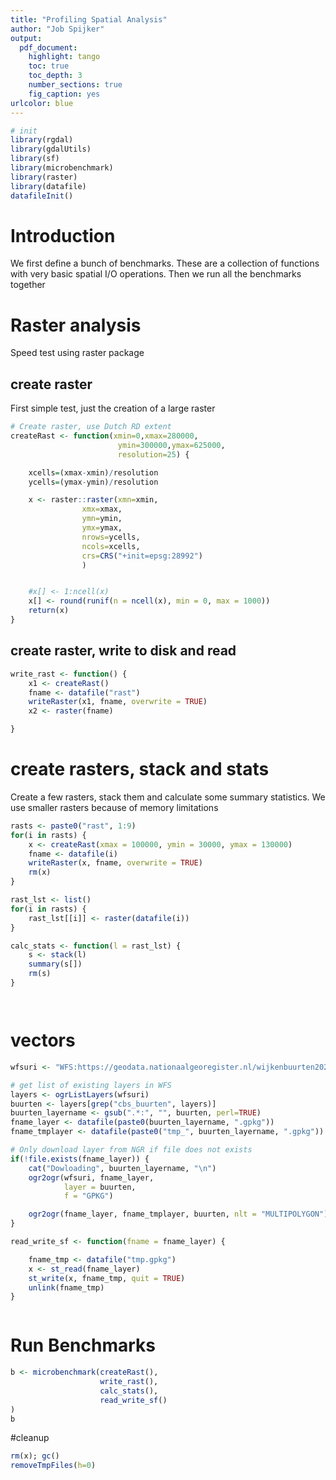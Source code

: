 ```yaml
---
title: "Profiling Spatial Analysis"
author: "Job Spijker"
output: 
  pdf_document:
    highlight: tango
    toc: true
    toc_depth: 3
    number_sections: true
    fig_caption: yes
urlcolor: blue    
---
```


```r
# init
library(rgdal)
library(gdalUtils)
library(sf)
library(microbenchmark)
library(raster)
library(datafile)
datafileInit()

```



# Introduction

We first define a bunch of benchmarks. These are a collection of
functions with very basic spatial I/O operations. Then we run all the
benchmarks together

# Raster analysis
 Speed test using raster package
 
## create raster
First simple test, just the creation of a large raster

```r


# Create raster, use Dutch RD extent
createRast <- function(xmin=0,xmax=280000,
                        ymin=300000,ymax=625000,
                        resolution=25) {

    xcells=(xmax-xmin)/resolution
    ycells=(ymax-ymin)/resolution

    x <- raster::raster(xmn=xmin,
                xmx=xmax,
                ymn=ymin,
                ymx=ymax,
                nrows=ycells,
                ncols=xcells,
                crs=CRS("+init=epsg:28992")
                )


    #x[] <- 1:ncell(x)
    x[] <- round(runif(n = ncell(x), min = 0, max = 1000))
    return(x)
}


```

## create raster, write to disk and read 

```r

write_rast <- function() {
    x1 <- createRast()
    fname <- datafile("rast")
    writeRaster(x1, fname, overwrite = TRUE)
    x2 <- raster(fname)

}


```

# create rasters, stack and stats

Create a few rasters, stack them and calculate some summary
statistics. We use smaller rasters because of memory limitations

```r
rasts <- paste0("rast", 1:9)
for(i in rasts) {
    x <- createRast(xmax = 100000, ymin = 30000, ymax = 130000)
    fname <- datafile(i)
    writeRaster(x, fname, overwrite = TRUE)
    rm(x)
}

rast_lst <- list()
for(i in rasts) {
    rast_lst[[i]] <- raster(datafile(i))
}

calc_stats <- function(l = rast_lst) {
    s <- stack(l)
    summary(s[])
    rm(s)
}




```

# vectors

```r

wfsuri <- "WFS:https://geodata.nationaalgeoregister.nl/wijkenbuurten2020/wfs?request=GetCapabilities&service=wfs"

# get list of existing layers in WFS
layers <- ogrListLayers(wfsuri)
buurten <- layers[grep("cbs_buurten", layers)]
buurten_layername <- gsub(".*:", "", buurten, perl=TRUE)
fname_layer <- datafile(paste0(buurten_layername, ".gpkg"))
fname_tmplayer <- datafile(paste0("tmp_", buurten_layername, ".gpkg"))

# Only download layer from NGR if file does not exists
if(!file.exists(fname_layer)) {
    cat("Dowloading", buurten_layername, "\n")
    ogr2ogr(wfsuri, fname_layer,
            layer = buurten,
            f = "GPKG")

    ogr2ogr(fname_layer, fname_tmplayer, buurten, nlt = "MULTIPOLYGON")
}

read_write_sf <- function(fname = fname_layer) {

    fname_tmp <- datafile("tmp.gpkg")
    x <- st_read(fname_layer)
    st_write(x, fname_tmp, quit = TRUE)
    unlink(fname_tmp)
}



```

# Run Benchmarks

```r

b <- microbenchmark(createRast(),
                    write_rast(),
                    calc_stats(),
                    read_write_sf()
)
b

```


#cleanup

```r
rm(x); gc()
removeTmpFiles(h=0)
```

